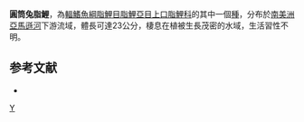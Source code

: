 {{Speciesbox 
| genus = Leporinus
| species = cylindriformis
| authority = [[Borodin|Borodin]], 1929
| status = NE
| status_system = IUCN3.1
}}
'''圓筒兔脂鯉'''，為[[輻鰭魚綱|輻鰭魚綱]][[脂鯉目|脂鯉目]][[脂鯉亞目|脂鯉亞目]][[上口脂鯉科|上口脂鯉科]]的其中一個[[種|種]]，分布於[[南美洲|南美洲]][[亞馬遜河|亞馬遜河]]下游流域，體長可達23公分，棲息在植被生長茂密的水域，生活習性不明。

==参考文献==
{{refbegin}}
*{{FishBase_species|genus=Leporinus|species=cylindriformis|year=2013|month=9}}
{{refend}}
{{Taxonbar}}

[[Category:兔脂鯉屬|Y]]